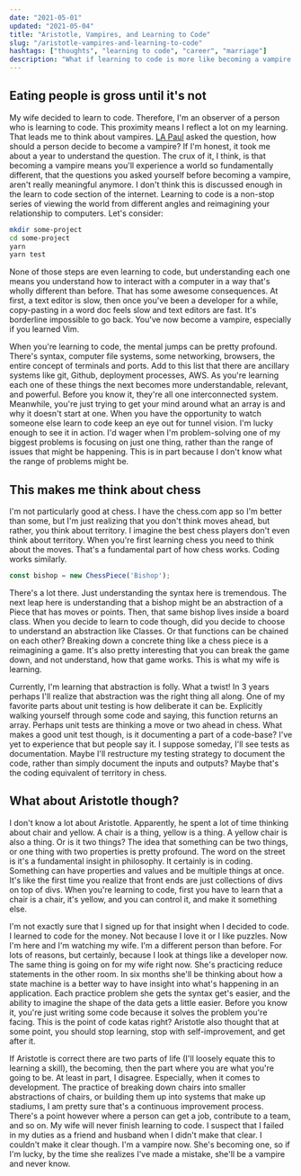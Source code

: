 ```yaml
---
date: "2021-05-01"
updated: "2021-05-04"
title: "Aristotle, Vampires, and Learning to Code"
slug: "/aristotle-vampires-and-learning-to-code"
hashtags: ["thoughts", "learning to code", "career", "marriage"]
description: "What if learning to code is more like becoming a vampire."
---
```


## Eating people is gross until it's not

My wife decided to learn to code. Therefore, I'm an observer of a person who is learning to code. This proximity means I reflect a lot on my learning. That leads me to think about vampires. <a href="https://lapaul.org/books.html">LA Paul</a> asked the question, how should a person decide to become a vampire? If I'm honest, it took me about a year to understand the question. The crux of it, I think, is that becoming a vampire means you'll experience a world so fundamentally different, that the questions you asked yourself before becoming a vampire, aren't really meaningful anymore. I don't think this is discussed enough in the learn to code section of the internet. Learning to code is a non-stop series of viewing the world from different angles and reimagining your relationship to computers. Let's consider:

```bash
mkdir some-project
cd some-project
yarn
yarn test
```

None of those steps are even learning to code, but understanding each one means you understand how to interact with a computer in a way that's wholly different than before. That has some awesome consequences. At first, a text editor is slow, then once you've been a developer for a while, copy-pasting in a word doc feels slow and text editors are fast. It's borderline impossible to go back. You've now become a vampire, especially if you learned Vim.

When you're learning to code, the mental jumps can be pretty profound. There's syntax, computer file systems, some networking, browsers, the entire concept of terminals and ports. Add to this list that there are ancillary systems like git, Github, deployment processes, AWS. As you're learning each one of these things the next becomes more understandable, relevant, and powerful. Before you know it, they're all one interconnected system. Meanwhile, you're just trying to get your mind around what an array is and why it doesn't start at one. When you have the opportunity to watch someone else learn to code keep an eye out for tunnel vision. I'm lucky enough to see it in action. I'd wager when I'm problem-solving one of my biggest problems is focusing on just one thing, rather than the range of issues that might be happening. This is in part because I don't know what the range of problems might be. 

## This makes me think about chess

I'm not particularly good at chess. I have the chess.com app so I'm better than some, but I'm just realizing that you don't think moves ahead, but rather, you think about territory. I imagine the best chess players don't even think about territory. When you're first learning chess you need to think about the moves. That's a fundamental part of how chess works. Coding works similarly. 

```js 
const bishop = new ChessPiece('Bishop');
```

There's a lot there. Just understanding the syntax here is tremendous. The next leap here is understanding that a bishop might be an abstraction of a Piece that has moves or points. Then, that same bishop lives inside a board class. When you decide to learn to code though, did you decide to choose to understand an abstraction like Classes. Or that functions can be chained on each other? Breaking down a concrete thing like a chess piece is a reimagining a game. It's also pretty interesting that you can break the game down, and not understand, how that game works. This is what my wife is learning. 

Currently, I'm learning that abstraction is folly. What a twist! In 3 years perhaps I'll realize that abstraction was the right thing all along. One of my favorite parts about unit testing is how deliberate it can be. Explicitly walking yourself through some code and saying, this function returns an array. Perhaps unit tests are thinking a move or two ahead in chess. What makes a good unit test though, is it documenting a part of a code-base? I've yet to experience that but people say it. I suppose someday, I'll see tests as documentation. Maybe I'll restructure my testing strategy to document the code, rather than simply document the inputs and outputs? Maybe that's the coding equivalent of territory in chess.

## What about Aristotle though?

I don't know a lot about Aristotle. Apparently, he spent a lot of time thinking about chair and yellow. A chair is a thing, yellow is a thing. A yellow chair is also a thing. Or is it two things? The idea that something can be two things, or one thing with two properties is pretty profound. The word on the street is it's a fundamental insight in philosophy. It certainly is in coding. Something can have properties and values and be multiple things at once. It's like the first time you realize that front ends are just collections of divs on top of divs. When you're learning to code, first you have to learn that a chair is a chair, it's yellow, and you can control it, and make it something else.

I'm not exactly sure that I signed up for that insight when I decided to code. I learned to code for the money. Not because I love it or I like puzzles. Now I'm here and I'm watching my wife. I'm a different person than before. For lots of reasons, but certainly, because I look at things like a developer now. The same thing is going on for my wife right now. She's practicing reduce statements in the other room. In six months she'll be thinking about how a state machine is a better way to have insight into what's happening in an application. Each practice problem she gets the syntax get's easier, and the ability to imagine the shape of the data gets a little easier. Before you know it, you're just writing some code because it solves the problem you're facing. This is the point of code katas right? Aristotle also thought that at some point, you should stop learning, stop with self-improvement, and get after it.

If Aristotle is correct there are two parts of life (I'll loosely equate this to learning a skill), the becoming, then the part where you are what you're going to be. At least in part, I disagree. Especially, when it comes to development. The practice of breaking down chairs into smaller abstractions of chairs, or building them up into systems that make up stadiums, I am pretty sure that's a continuous improvement process. There's a point however where a person can get a job, contribute to a team, and so on. My wife will never finish learning to code. I suspect that I failed in my duties as a friend and husband when I didn't make that clear. I couldn't make it clear though. I'm a vampire now. She's becoming one, so if I'm lucky, by the time she realizes I've made a mistake, she'll be a vampire and never know.  